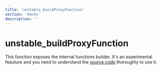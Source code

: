 ```yaml
---
title: 'unstable_buildProxyFunction'
section: 'Hacks'
description: ''
---
```


# unstable_buildProxyFunction

This function exposes the internal functions builder. It's an experimental feauture and you need to understand the [source code](https://github.com/pmndrs/valtio/blob/main/src/vanilla.ts) thoroughly to use it.
